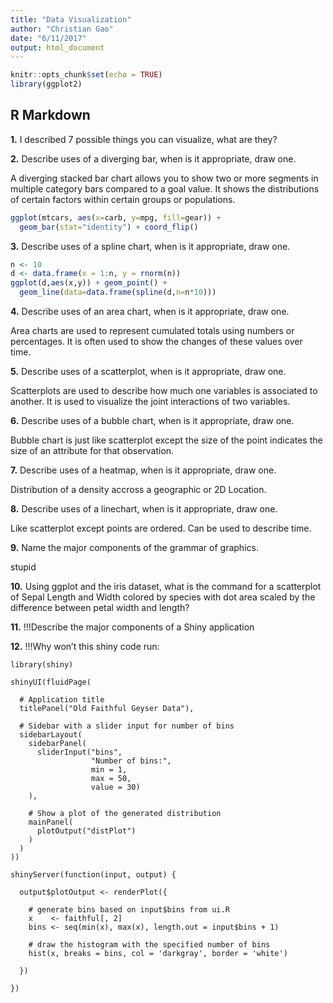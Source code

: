 ```yaml
---
title: "Data Visualization"
author: "Christian Gao"
date: "6/11/2017"
output: html_document
---
```


```r
knitr::opts_chunk$set(echo = TRUE)
library(ggplot2)
```

## R Markdown

**1.** I described 7 possible things you can visualize, what are they?

**2.** Describe uses of a diverging bar, when is it appropriate, draw one.

A diverging stacked bar chart allows you to show two or more segments in multiple category bars compared to a goal value. It shows the distributions of certain factors within certain groups or populations.

```r
ggplot(mtcars, aes(x=carb, y=mpg, fill=gear)) + 
  geom_bar(stat="identity") + coord_flip()
```

**3.** Describe uses of a spline chart, when is it appropriate, draw one.

```r
n <- 10
d <- data.frame(x = 1:n, y = rnorm(n))
ggplot(d,aes(x,y)) + geom_point() + 
  geom_line(data=data.frame(spline(d,n=n*10)))
```

**4.** Describe uses of an area chart, when is it appropriate, draw one.

Area charts are used to represent cumulated totals using numbers or percentages. It is often used to show the changes of these values over time.

**5.** Describe uses of a scatterplot, when is it appropriate, draw one.

Scatterplots are used to describe how much one variables is associated to another. It is used to visualize the joint interactions of two variables.

**6.** Describe uses of a bubble chart, when is it appropriate, draw one.

Bubble chart is just like scatterplot except the size of the point indicates the size of an attribute for that observation.

**7.** Describe uses of a heatmap,  when is it appropriate, draw one.

Distribution of a density accross a geographic or 2D Location.

**8.** Describe uses of a linechart, when is it appropriate, draw one.

Like scatterplot except points are ordered. Can be used to describe time.

**9.** Name the major components of the grammar of graphics.

stupid

**10.** Using ggplot and the iris dataset, what is the command for a scatterplot of Sepal Length and Width colored by species with dot area scaled by the difference between petal width and length?

**11.** !!!Describe the major components of a Shiny application

**12.** !!!Why won't this shiny code run:

```
library(shiny)

shinyUI(fluidPage(

  # Application title
  titlePanel("Old Faithful Geyser Data"),

  # Sidebar with a slider input for number of bins
  sidebarLayout(
    sidebarPanel(
      sliderInput("bins",
                  "Number of bins:",
                  min = 1,
                  max = 50,
                  value = 30)
    ),

    # Show a plot of the generated distribution
    mainPanel(
      plotOutput("distPlot")
    )
  )
))

shinyServer(function(input, output) {
  
  output$plotOutput <- renderPlot({
    
    # generate bins based on input$bins from ui.R
    x    <- faithful[, 2]
    bins <- seq(min(x), max(x), length.out = input$bins + 1)
    
    # draw the histogram with the specified number of bins
    hist(x, breaks = bins, col = 'darkgray', border = 'white')
    
  })
  
})
```
